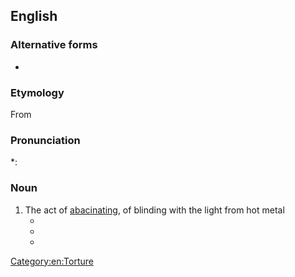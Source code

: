 ==English==
{{wikipedia}}

===Alternative forms===
* {{l|en|abbacination}}

===Etymology===
From {{suffix|en|abacinate|ion}}

===Pronunciation===
*: {{rhymes|en|eɪʃən}}

===Noun===
{{en-noun|~}}

# The act of [[abacinate|abacinating]], of blinding with the light from hot metal
#* {{quote-book|en|1902|James Meeker Ludlow|Incentives for Life, Personal and Public|url=http://www.archive.org/stream/incentivesforli00ludlgoog|page=144
|passage=That blind general lost his sight by the process of '''abacination'''.}}
#* {{quote-book|en|1972|{{w|Trevanian}} (pseud.)|{{w|The Eiger Sanction}}|url=http://books.google.com/books?id=fB9kqYUlt_YC|page=105|isbn=0345317378|edition=1984 Ballantine ed.
|passage=Her warmth and radiance had blinded him, a self-inflicted '''abacination'''.}}
#* {{quote-book|en|1994|{{w|Gene Wolfe}}|Sword & Citadel|url=http://www.amazon.com/gp/reader/0312890184|isbn=0312890184|page=134
|passage=I, who had seen so many brandings and '''abacinations''', and had even used the iron myself (among the billion things I recall perfectly is the flesh of Morwenna's cheeks blistering), could scarcely force myself to go and look at him.}}

[[Category:en:Torture]]